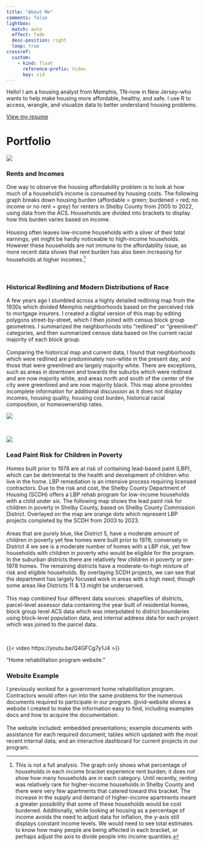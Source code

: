 ```yaml
---
title: "About Me"
comments: false
lightbox: 
  match: auto
  effect: fade
  desc-position: right
  loop: true
crossref:
  custom:
    - kind: float
      reference-prefix: Video
      key: vid
---
```


Hello! I am a housing analyst from Memphis, TN--now in New Jersey--who wants to help make housing more affordable, healthy, and safe. I use R to access, wrangle, and visualize data to better understand housing problems.

[View my resume](resume.qmd)

# Portfolio

::: {layout="[6,6]" layout-valign="center" .column-screen-inset-shaded}
![](GRAPHI.png){group="grapholio"}

### Rents and Incomes

One way to observe the housing affordability problem is to look at how much of a household's income is consumed by housing costs. The following graph breaks down housing burden (affordable = green; burdened = red; no income or no rent = grey) for renters in Shelby County from 2005 to 2022, using data from the ACS. Households are divided into brackets to display how this burden varies based on income.<br><br> Housing often leaves low-income households with a sliver of their total earnings, yet might be hardly noticeable to high-income households. However these households are not immune to the affordability issue, as more recent data shows that rent burden has also been increasing for households at higher incomes.^[This is not a full analysis. The graph only shows what percentage of households in each income bracket experience rent burden; it does not show how many households are in each category. Until recently, renting was relatively rare for higher-income households in Shelby County and there were very few apartments that catered toward this bracket. The increase in the supply and demand of higher-income apartments meant a greater possibility that some of these households would be cost burdened. Additionally, while looking at housing as a percentage of income avoids the need to adjust data for inflation, the y-axis still displays constant income levels. We would need to see total estimates to know how many people are being affected in each bracket, or perhaps adjust the axis to divide people into income quantiles.]

:::

<br/>


::: {layout="[6,6]" layout-valign="center" .column-screen-inset-shaded}

### Historical Redlining and Modern Distributions of Race

A few years ago I stumbled across a highly detailed redlining map from the 1930s which divided Memphis neighborhoods based on the perceived risk to mortgage insurers. I created a digital version of this map by editing polygons street-by-street, which I then joined with census block group geometries. I summarized the neighborhoods into "redlined" or "greenlined" categories, and then summarized census data based on the current racial majority of each block group.<br><br>
Comparing the historical map and current data, I found that neighborhoods which were redlined are predominately non-white in the present day, and those that were greenlined are largely majority white. There are exceptions, such as areas in downtown and towards the suburbs which were redlined and are now majority white, and areas north and south of the center of the city were greenlined and are now majority black. This map alone provides incomplete information for additional discussion as it does not display incomes, housing quality, housing cost burden, historical racial composition, or homeownership rates.

![](redlining-and-current-race.png){group="grapholio"}

:::

<br>

::: {layout="[6,6]" layout-valign="center" .column-screen-inset-shaded}

![](bivariate-lead-risk-by-district-with-LHR.png){group="grapholio"}

### Lead Paint Risk for Children in Poverty

Homes built prior to 1978 are at risk of containing lead-based paint (LBP), which can be detrimental to the health and development of children who live in the home. LBP remediation is an intensive process requiring licensed contractors. Due to the risk and cost, the Shelby County Department of Housing (SCDH) offers a LBP rehab program for low-income households with a child under six. The following map shows the lead paint risk for children in poverty in Shelby County, based on Shelby County Commission District. Overlayed on the map are orange dots which represent LBP projects completed by the SCDH from 2003 to 2023.<br><br>
Areas that are purely blue, like District 5, have a moderate amount of children in poverty yet few homes were built prior to 1978; conversely in District 4 we see is a moderate number of homes with a LBP risk, yet few households with children in poverty who would be eligible for the program. In the suburban districts there are relatively few children in poverty or pre-1978 homes. The remaining districts have a moderate-to-high mixture of risk and eligible households. By overlaying SCDH projects, we can see that the department has largely focused work in areas with a high need, though some areas like Districts 11 & 13 might be underserved.<br><br>
This map combined four different data sources: shapefiles of districts, parcel-level assessor data containing the year built of residential homes, block group level ACS data which was interpolated to district boundaries using block-level population data, and internal address data for each project which was joined to the parcel data.

:::

<br>

::: {layout="[6,6]" layout-valign="center" .column-screen-inset-shaded}

::: {#vid-website}

{{< video https://youtu.be/Q4GFCg7y1J4 >}}

"Home rehabilitation program website."

:::

### Website Example

I previously worked for a government home rehabilitation program. Contractors would often run into the same problems for the numerous documents required to participate in our program. @vid-website shows a website I created to make the information easy to find, including examples docs and how to acquire the documentation.<br><br>
The website included: embedded presentations; example documents with assistance for each required document; tables which updated with the most recent internal data; and an interactive dashboard for current projects in our program.

:::
